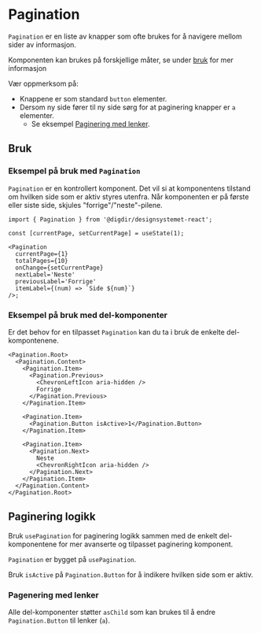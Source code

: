 

<Meta of={PaginationStories} />

# Pagination

`Pagination` er en liste av knapper som ofte brukes for å navigere mellom sider av informasjon.

Komponenten kan brukes på forskjellige måter, se under [bruk](/docs/komponenter-pagination--docs#bruk) for mer informasjon

Vær oppmerksom på:

- Knappene er som standard `button` elementer.
- Dersom ny side fører til ny side sørg for at paginering knapper er `a` elementer.
  - Se eksempel [Paginering med lenker](/docs/komponenter-pagination--with-anchor).

<Primary />
<Controls of={PaginationStories.Preview} />

## Bruk

### Eksempel på bruk med `Pagination`

`Pagination` er en kontrollert komponent. Det vil si at komponentens tilstand om hvilken side som er aktiv styres utenfra. Når komponenten er på første eller siste side, skjules "forrige"/"neste"-pilene.

```tsx
import { Pagination } from '@digdir/designsystemet-react';

const [currentPage, setCurrentPage] = useState(1);

<Pagination
  currentPage={1}
  totalPages={10}
  onChange={setCurrentPage}
  nextLabel='Neste'
  previousLabel='Forrige'
  itemLabel={(num) => `Side ${num}`}
/>;
```

### Eksempel på bruk med del-komponenter

Er det behov for en tilpasset `Pagination` kan du ta i bruk de enkelte del-kompontenene.

```tsx
<Pagination.Root>
  <Pagination.Content>
    <Pagination.Item>
      <Pagination.Previous>
        <ChevronLeftIcon aria-hidden />
        Forrige
      </Pagination.Previous>
    </Pagination.Item>

    <Pagination.Item>
      <Pagination.Button isActive>1</Pagination.Button>
    </Pagination.Item>

    <Pagination.Item>
      <Pagination.Next>
        Neste
        <ChevronRightIcon aria-hidden />
      </Pagination.Next>
    </Pagination.Item>
  </Pagination.Content>
</Pagination.Root>
```

## Paginering logikk

Bruk `usePagination` for paginering logikk sammen med de enkelt del-komponentene for mer avanserte og tilpasset paginering komponent.

`Pagination` er bygget på `usePagination`.

Bruk `isActive` på `Pagination.Button` for å indikere hvilken side som er aktiv.

<Canvas of={PaginationStories.UsePagination} />

### Pagenering med lenker

Alle del-komponenter støtter `asChild` som kan brukes til å endre `Pagination.Button` til lenker (`a`).

<Canvas of={PaginationStories.WithAnchor} />
